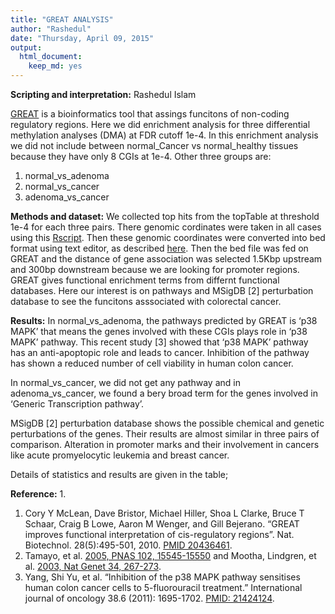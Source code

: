 ```yaml
---
title: "GREAT ANALYSIS"
author: "Rashedul"
date: "Thursday, April 09, 2015"
output:
  html_document:
    keep_md: yes
---
```


**Scripting and interpretation:** Rashedul Islam

[GREAT](http://bejerano.stanford.edu/great/public/html/) is a bioinformatics tool that assings funcitons of non-coding regulatory regions. Here we did enrichment analysis for three differential methylation analyses (DMA) at FDR cutoff 1e-4. In this enrichment analysis we did not include between normal_Cancer vs normal_healthy tissues because they have only 8 CGIs at 1e-4. Other three groups are:

1. normal_vs_adenoma
2. normal_vs_cancer
3. adenoma_vs_cancer

**Methods and dataset:** We collected top hits from the topTable at threshold 1e-4 for each three pairs. There genomic cordinates were taken in all cases using this [Rscript](https://github.com/STAT540-UBC/yy_team01_colorectal-cancer_STAT540_2015/blob/master/rscripts/GREAT_enrichment_analysis.r). Then these genomic coordinates were converted into bed format using text editor, as described [here](https://github.com/STAT540-UBC/yy_team01_colorectal-cancer_STAT540_2015/blob/master/analysis_reports/05functional_enrichment/GREAT_for_34_CGIs.md). Then the bed file was fed on GREAT and the distance of gene association was selected 1.5Kbp upstream and 300bp downstream because we are looking for promoter regions. GREAT gives functional enrichment terms from differnt functional databases. Here our interest is on pathways and MSigDB [2] perturbation database to see the funcitons asssociated with colorectal cancer. 

**Results:** In normal_vs_adenoma, the pathways predicted by GREAT is 'p38 MAPK' that means the genes involved with these CGIs plays role in 'p38 MAPK' pathway. This recent study [3] showed that 'p38 MAPK' pathway has an anti-apoptopic role and leads to cancer. Inhibition of the pathway has shown a reduced number of cell viability in human colon cancer. 

In normal_vs_cancer, we did not get any pathway and in adenoma_vs_cancer, we found a bery broad term for the genes involved in 'Generic Transcription pathway'.

MSigDB [2] perturbation database shows the possible chemical and genetic perturbations of the genes. Their results are almost similar in three pairs of comparison. Alteration in promoter marks and their involvement in cancers like acute promyelocytic leukemia and breast cancer.

Details of statistics and results are given in the table;



**Reference:**  1.

1. Cory Y McLean, Dave Bristor, Michael Hiller, Shoa L Clarke, Bruce T Schaar, Craig B Lowe, Aaron M Wenger, and Gill Bejerano. "GREAT improves functional interpretation of cis-regulatory regions". Nat. Biotechnol. 28(5):495-501, 2010. [PMID 20436461](http://www.ncbi.nlm.nih.gov/pubmed/20436461).
2. Tamayo, et al. [2005, PNAS 102, 15545-15550](http://www.pnas.org/cgi/content/abstract/102/43/15545) and Mootha, Lindgren, et al. [2003, Nat Genet 34, 267-273](http://www.nature.com/ng/journal/v34/n3/abs/ng1180.html).
3. Yang, Shi Yu, et al. "Inhibition of the p38 MAPK pathway sensitises human colon cancer cells to 5-fluorouracil treatment." International journal of oncology 38.6 (2011): 1695-1702. [PMID: 21424124](http://www.ncbi.nlm.nih.gov/pubmed/21424124).